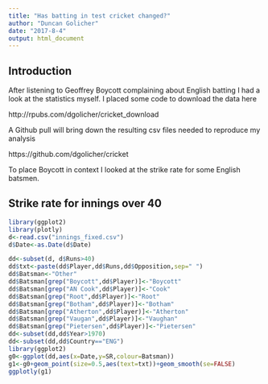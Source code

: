 ```yaml
---
title: "Has batting in test cricket changed?"
author: "Duncan Golicher"
date: "2017-8-4"
output: html_document
---
```


## Introduction

After listening to Geoffrey Boycott complaining about English batting I had a look at the statistics myself.  I placed some code to download the data here

http://rpubs.com/dgolicher/cricket_download

A Github pull will bring down the resulting csv files needed to reproduce my analysis

https://github.com/dgolicher/cricket

To place Boycott in context I looked at the strike rate for some English batsmen.

## Strike rate for innings over 40

```r
library(ggplot2)
library(plotly)
d<-read.csv("innings_fixed.csv")
d$Date<-as.Date(d$Date)

dd<-subset(d, d$Runs>40)
dd$txt<-paste(dd$Player,dd$Runs,dd$Opposition,sep=" ")
dd$Batsman<-"Other"
dd$Batsman[grep("Boycott",dd$Player)]<-"Boycott"
dd$Batsman[grep("AN Cook",dd$Player)]<-"Cook"
dd$Batsman[grep("Root",dd$Player)]<-"Root"
dd$Batsman[grep("Botham",dd$Player)]<-"Botham"
dd$Batsman[grep("Atherton",dd$Player)]<-"Atherton"
dd$Batsman[grep("Vaugan",dd$Player)]<-"Vaughan"
dd$Batsman[grep("Pietersen",dd$Player)]<-"Pietersen"
dd<-subset(dd,dd$Year>1970)
dd<-subset(dd,dd$Country=="ENG")
library(ggplot2)
g0<-ggplot(dd,aes(x=Date,y=SR,colour=Batsman))
g1<-g0+geom_point(size=0.5,aes(text=txt))+geom_smooth(se=FALSE) 
ggplotly(g1)
```

